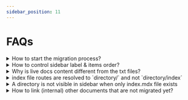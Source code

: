 ```yaml
---
sidebar_position: 11
---
```


# FAQs

<details>
<summary>How to start the migration process?</summary>

Used an auto transform tool [Pandoc](https://pandoc.org) to transform `reStructiredText` to `GitHub flavoured markdown` and added the resultant markdown content in respective `.txt` files.

You will be working in the `docs-new/docs/graphql` directory. Here you can find the `.txt` files already added from auto-transform result. So, you don't have to create any new files.

Below is the steps to complete the migration cylcle for each doc file.

Update the extension and migrate content.

1. Convert the transformed `.rst.txt` to `.mdx` extension for the file to be able to show up in sidebar and UI.

2. Use this migration guide for syntactical and usage reference.

3. Validate content and cleanup misc divs that are populated during auto transform and any invalid mdx data.

4. The misc populated divs exist to ease adding metadata and any sphinx directives that can't be auto transformed to markdown. Please cross referene the actual RST file for content validation.

Verify content correctness (compare against the current live version of [Hasura docs](https://hasura.io/docs/)) and preview in UI.


</details>

<details>
<summary>How to control sidebar label & items order?</summary>

**For Individual Files**
Make use of `sidebar_label` and `sidebar_position` meta

```markdown
---
sidebar_label: Hasura Core
sidebar_position: 3
---
```

**For Directories (Categories)**
Please add a `__category__.json` and add the `label` and `position` properties.

```json
{
  "label": "Hasura Core",
  "position": 1
}
```

Please read the docusaurus docs about this here - https://docusaurus.io/docs/sidebar#autogenerated-sidebar-metadata
</details>

<details>
<summary>Why is live docs content different from the txt files?</summary>

The transformed _txt_ *txt* files are populated from `main` branch which is always ahead of the live version.
We deploy only when there is major / simignoficant changes are added. Hence, the difference.

We would recommend not to copy content from live but use it only for reference. Please always refer the original `.rst` file under `<REPO_ROOT>/docs/graphql/` for content reference.

</details>

<details>
<summary>index file routes are resolved to `directory/` and not `directory/index`</summary>

Use `slug` metadata to manually set the slug to `directory/index`. Please check [this PR on docusaurus](https://github.com/facebook/docusaurus/pull/5830) for more information.

```markdown title="index.mdx"
---
...
slug: /migration-guide/index
---
```
</details>


<details>
<summary>A directory is not visible in sidebar when only index.mdx file exists</summary>

This is known and default behaviour from docusaurus. `index` is considered direct link to directory index and won't be visible unless there is one more file.

To fix, rename the file from `index.mdx` to `directory-name.mdx` and remove the directory.

:::caution Wait, There are other files. But, not migrated yet!
In this case, migrate the non-index file first so that directory shows up and continue migrating index file.
:::
</details>

<details>
<summary>How to link (internal) other documents that are not migrated yet?</summary>

Currently, broken MDX links are set to warn to ease the migration process. So, add the file path as link.

To get the file path, do a global search for id in `graphql-engine/docs/graphql/` directory and use the respective file path.

![Link File Path From Ref Screencapture](/img/migration-guide/link-file-path-from-ref.png)

:::tip
You can prepend the id with `.. _` to only get the file id as result and not include the usage files.
:::

Hey, this can be even simplified if you reference the current [live docs](https://hasura.io/docs/). Click the link in docs and copy the URL strarting from `graphql`.
Please make sure to handle extension (remove `.html`) and also add the `#hash-part` if linking to a sub section.

The root relative link should start at `graphql` directory level.

Ex: Link from above screnshot `/graphql/core/api-reference/metadata-api/actions.mdx`

```markdown
[actions Metadata API](/graphql/core/api-reference/metadata-api/actions.mdx)

<!-- If using Link component -->
<Link to="/graphql/core/api-reference/metadata-api/actions">actions Metadata API</Link>
```
Please refer [Links](/migration-guide/links.mdx) for more information about links usage.
</details>
